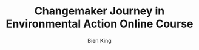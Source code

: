 ---
title: "Changemaker Journey in Environmental Action Online Course"
courseImage: "./assets/slide_animation.png"
videoID: "xlcZ8GumiEI"
author: "Bien King"
initialCTAText: "Get Started"
initialCTAColor: "blue"
initialCTALink: "curriculum"
initialCTATextColor: "white"
overviewHeading: "Course Overview"
overviewBody: |
    Welcome to the Youth for Our Planet’s Youth Leadership online course. We will help you explore and find your Changemaker Identity to help you in your journey towards environmental action.

    This course will provide resources for 6 different types of Changemaker Identity. You can either go through all the modules for all changemaker identities or just focus on completing the videos and activities outlined under a changemaker identity section.

    Remember all modules are designed to provide the foundations for skills development and knowledge building in whichever changemaker identity you decide to choose so we definitely encourage you to check them all out!

    Changemaker Identity - The Advocate 
    If you are passionate about political activism or are seeking to reach decision-makers to convince them to act, on behalf of people and planet, then you will need to complete Modules number 3, 12, and 15.

    Changemaker Identity - The Entrepreneur 
    If you are keen to come up with new ideas to solve problems and make theoretical ideas for projects, programmes and campaigns a practical reality,  then you will need to complete Modules number 4, 16, 17.

    Changemaker Identity - The Mobilizer 
    If you are looking to build support for a cause in a physical or online community and give people direction and inspiration, then you will need to complete Modules number 5, 13, 14.

    Changemaker Identity - The Influencer 
    If you are leading the way through example and enjoy creating a platform to broaden your circle of influence through social media or social campaigns,  then you will need to complete Modules number 7, 8, 10.

    Changemaker Identity - The Supporter 
    If you are keen to contribute to a cause or project and committed to playing a role and bringing your skills and energy to an existing project to maximise impact,  then you will need to complete Modules number 1, 6, 11.

    Changemaker Identity - The Shaper 
    If you love getting your hands dirty to make changes directly – be it through conservation volunteering, volunteering to help turn grey spaces greener, planting trees, initiating school eco-clubs and other eco-projects,  then you will need to complete Modules number 2 and 9.

    We hope this online course helps you in finding your Changemaker identity.  

    Tag us on social media with the hashtag LeadforOurPlanet to update us with your changemaker journey.
faqHeading: "FAQs"
faqBody: |
    1. How long does the course take?
    About 4 hours.
    2. Is the course free?
    Yes!
    3. Will I get a certificate?
    Yes! You will get a certificate per Changemaker Identity section that you complete by watching the videos and completing the pre- and post-course reflection questionnaire.
closingCTAText: "Get Started"
closingCTAColor: "soft green"
closingCTALink: "curriculum"
closingCTATextColor: "white"
contactHeading: "Contact"
contactBody: Questions? Email [sustainability@letsreinvent.org]
---